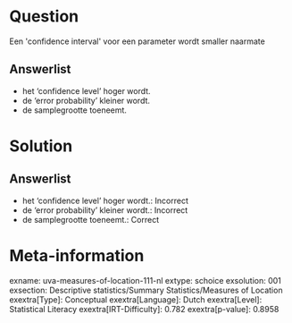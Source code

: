 Question
========

Een \'confidence interval\' voor een parameter wordt smaller naarmate

Answerlist
----------

* het 'confidence level' hoger wordt.
* de 'error probability' kleiner wordt.
* de samplegrootte toeneemt.

Solution
========

Answerlist
----------

* het 'confidence level' hoger wordt.: Incorrect
* de 'error probability' kleiner wordt.: Incorrect
* de samplegrootte toeneemt.: Correct

Meta-information
================
exname: uva-measures-of-location-111-nl
extype: schoice
exsolution: 001
exsection: Descriptive statistics/Summary Statistics/Measures of Location
exextra[Type]: Conceptual
exextra[Language]: Dutch
exextra[Level]: Statistical Literacy
exextra[IRT-Difficulty]: 0.782
exextra[p-value]: 0.8958
